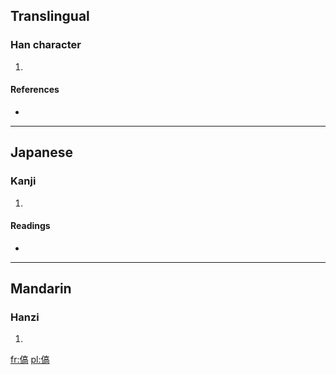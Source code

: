 ==Translingual==

===Han character===
{{Han char|rn=9|rad=人|as=10|sn=12|four=|canj=人卜口月 (OYRB)}}

# {{defn|Han|sort=人10}}

====References====
* {{Han ref|kx=0113.080|dkj=00954|hdz=10204.090|uh=5090|ud=20624}}

----

==Japanese==

===Kanji===
{{ja-kanji|grade=|rs=人10}}

# {{defn|lang=ja|sort=人10}}

====Readings====
* {{ja-readings|on=[[こう]] (kō), [[ごう]] (gō)|kun=}}

----

==Mandarin==

===Hanzi===
{{cmn-hanzi|pin=[[hào]] ([[hao4]])|wg=hao<sup>4</sup>}}

# {{defn|lang=cmn|sort=人10}}

[[fr:傐]]
[[pl:傐]]